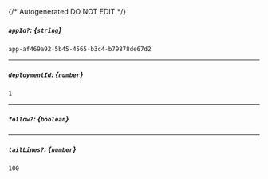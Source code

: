 {/* Autogenerated DO NOT EDIT  */}
##### `appId?`: *{`string`}*
`app-af469a92-5b45-4565-b3c4-b79878de67d2`

---
##### `deploymentId`: *{`number`}*
`1`

---
##### `follow?`: *{`boolean`}*

---
##### `tailLines?`: *{`number`}*
`100`

